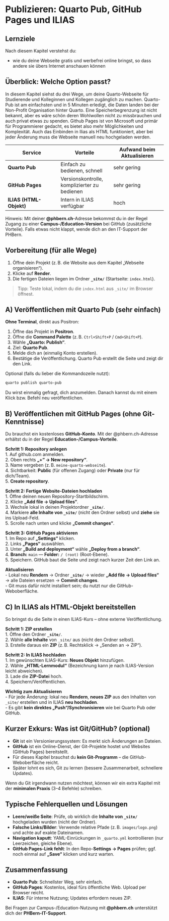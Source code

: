 # Publizieren: Quarto Pub, GitHub Pages und ILIAS

:::{.callout-note}
## Lernziele

Nach diesem Kapitel verstehst du:

- wie du deine Webseite gratis und werbefrei online bringst, so dass andere sie übers Internet anschauen können

:::




## Überblick: Welche Option passt?

In diesem Kapitel siehst du drei Wege, um deine Quarto-Webseite für Studierende und Kolleginnen und Kollegen zugänglich zu machen. Quarto-Pub ist am einfachsten und in 5 Minuten erledigt, die Daten landen bei der Non-Profit Organisation hinter Quarto. Eine Speicherbegrenzung ist nicht bekannt, aber es wäre schön deren Wohlwollen nicht zu missbrauchen und auch privat etwas zu spenden.  Github Pages ist von Microsoft und primär für Programmierer gedacht, es bietet also mehr Möglichkeiten und Komplexität. Auch das Einbinden in Ilias als HTML funktioniert, aber bei jeder Änderung muss die Webseite manuell neu hochgeladen werden.

| Service | Vorteile | Aufwand beim Aktualisieren |
|---|---|---|
| **Quarto Pub** | Einfach zu bedienen, schnell | sehr gering|
| **GitHub Pages** | Versionskontrolle, komplizierter zu bedienen | sehr gering |
| **ILIAS (HTML-Objekt)** | Intern in ILIAS verfügbar | hoch |

Hinweis: Mit deiner **@phbern.ch**-Adresse bekommst du in der Regel Zugang zu einer **Campus-/Education-Version** bei GitHub (zusätzliche Vorteile). Falls etwas nicht klappt, wende dich an den IT-Support der PHBern.


## Vorbereitung (für alle Wege)

1. Öffne dein Projekt (z. B. die Website aus dem Kapitel „Webseite organisieren“).  
2. Klicke auf **Render**.  
3. Die fertigen Dateien liegen im Ordner **`_site/`** (Startseite: `index.html`).

> Tipp: Teste lokal, indem du die `index.html` aus `_site/` im Browser öffnest.


## A) Veröffentlichen mit Quarto Pub (sehr einfach)

**Ohne Terminal**, direkt aus Positron:

1. Öffne das Projekt in **Positron**.  
2. Öffne die **Command Palette** (z. B. `Ctrl+Shift+P` / `Cmd+Shift+P`).  
3. Wähle **„Quarto: Publish“**.  
4. Ziel: **Quarto Pub**.  
5. Melde dich an (einmalig Konto erstellen).  
6. Bestätige die Veröffentlichung. Quarto Pub erstellt die Seite und zeigt dir den Link.

Optional (falls du lieber die Kommandozeile nutzt):

```bash
quarto publish quarto-pub
```

Du wirst einmalig gefragt, dich anzumelden. Danach kannst du mit einem Klick bzw. Befehl neu veröffentlichen.


## B) Veröffentlichen mit GitHub Pages (ohne Git-Kenntnisse)

Du brauchst ein kostenloses **GitHub-Konto**. Mit der @phbern.ch-Adresse erhältst du in der Regel **Education-/Campus-Vorteile**.

**Schritt 1: Repository anlegen**  
1. Auf github.com anmelden.  
2. Oben rechts **„+“ → New repository“**.  
3. Name vergeben (z. B. `meine-quarto-webseite`).  
4. Sichtbarkeit: **Public** (für offenen Zugang) oder **Private** (nur für dich/Team).  
5. **Create repository**.

**Schritt 2: Fertige Website-Dateien hochladen**  
1. Öffne deinen neuen Repository-Startbildschirm.  
2. Klicke **„Add file → Upload files“**.  
3. Wechsle lokal in deinen Projektordner **`_site/`**.  
4. Markiere **alle Inhalte von `_site/`** (nicht den Ordner selbst) und **ziehe** sie ins Upload-Feld.  
5. Scrolle nach unten und klicke **„Commit changes“**.

**Schritt 3: GitHub Pages aktivieren**  
1. Im Repo auf **„Settings“** klicken.  
2. Links **„Pages“** auswählen.  
3. Unter **„Build and deployment“** wähle **„Deploy from a branch“**.  
4. **Branch:** `main` — **Folder:** `/ (root)` (Root-Ebene).  
5. Speichern. GitHub baut die Seite und zeigt nach kurzer Zeit den Link an.

**Aktualisieren**  
- Lokal neu **Rendern** → Ordner **`_site/`** → wieder **„Add file → Upload files“** → alle Dateien ersetzen → **Commit changes**.  
- Git muss dafür nicht installiert sein; du nutzt nur die GitHub-Weboberfläche.


## C) In ILIAS als HTML-Objekt bereitstellen

So bringst du die Seite in einen ILIAS-Kurs – ohne externe Veröffentlichung.

**Schritt 1: ZIP erstellen**  
1. Öffne den Ordner **`_site/`**.  
2. Wähle **alle Inhalte** von `_site/` aus (nicht den Ordner selbst).  
3. Erstelle daraus ein **ZIP** (z. B. Rechtsklick → „Senden an → ZIP“).

**Schritt 2: In ILIAS hochladen**  
1. Im gewünschten ILIAS-Kurs: **Neues Objekt** hinzufügen.  
2. Wähle **„HTML-Lernmodul“** (Bezeichnung kann je nach ILIAS-Version leicht abweichen).  
3. Lade die **ZIP-Datei** hoch.  
4. Speichern/Veröffentlichen.

**Wichtig zum Aktualisieren**  
- Für jede Änderung: lokal neu **Rendern**, **neues ZIP** aus den Inhalten von `_site/` erstellen und in ILIAS **neu hochladen**.  
- Es gibt **kein direktes „Push“/Synchronisieren** wie bei Quarto Pub oder GitHub.


## Kurzer Exkurs: Was ist Git/GitHub? (optional)

- **Git** ist ein Versionierungssystem: Es merkt sich Änderungen an Dateien.  
- **GitHub** ist ein Online-Dienst, der Git-Projekte hostet und Websites (GitHub Pages) bereitstellt.  
- Für dieses Kapitel brauchst du **kein Git-Programm** – die GitHub-Weboberfläche reicht.  
- Später lohnt es sich, Git zu lernen (bessere Zusammenarbeit, schnellere Updates).

Wenn du Git irgendwann nutzen möchtest, können wir ein extra Kapitel mit der **minimalen Praxis** (3–4 Befehle) schreiben.


## Typische Fehlerquellen und Lösungen

- **Leere/weiße Seite**: Prüfe, ob wirklich die **Inhalte von `_site/`** hochgeladen wurden (nicht der Ordner).  
- **Falsche Links/Bilder**: Verwende relative Pfade (z. B. `images/logo.png`) und achte auf exakte Dateinamen.  
- **Navigation kaputt**: YAML-Einrückungen in `_quarto.yml` kontrollieren (nur Leerzeichen, gleiche Ebene).  
- **GitHub Pages-Link fehlt**: In den Repo-**Settings → Pages** prüfen; ggf. noch einmal auf **„Save“** klicken und kurz warten.


## Zusammenfassung

- **Quarto Pub**: Schnellster Weg, sehr einfach.  
- **GitHub Pages**: Kostenlos, ideal fürs öffentliche Web. Upload per Browser reicht.  
- **ILIAS**: Für interne Nutzung; Updates erfordern neues ZIP.  

Bei Fragen zur Campus-/Education-Nutzung mit **@phbern.ch** unterstützt dich der **PHBern-IT-Support**.
